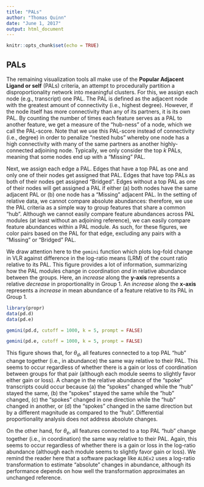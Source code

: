 ```yaml
---
title: "PALs"
author: "Thomas Quinn"
date: "June 1, 2017"
output: html_document
---
```


```r
knitr::opts_chunk$set(echo = TRUE)
```

## PALs

The remaining visualization tools all make use of the **Popular Adjacent Ligand or self** (PALs) criteria, an attempt to procedurally partition a disproportionality network into meaningful clusters. For this, we assign each node (e.g., transcript) one PAL. The PAL is defined as the adjacent node with the greatest amount of connectivity (i.e., highest degree). However, if the node itself has more connectivity than any of its partners, it is its own PAL. By counting the number of times each feature serves as a PAL to another feature, we get a measure of the "hub-ness" of a node, which we call the PAL-score. Note that we use this PAL-score instead of connectivity (i.e., degree) in order to penalize "nested hubs" whereby one node has a high connectivity with many of the same partners as another highly-connected adjoining node. Typically, we only consider the top $k$ PALs, meaning that some nodes end up with a "Missing" PAL.

Next, we assign each edge a PAL. Edges that have a top PAL as one and only one of their nodes get assigned that PAL. Edges that have top PALs as both of their nodes get assigned "Bridged". Edges without a top PAL as one of their nodes will get assigned a PAL if either (a) both nodes have the same adjacent PAL or (b) one node has a "Missing" adjacent PAL. In the setting of relative data, we cannot compare absolute abundances: therefore, we use the PAL criteria as a simple way to group features that share a common "hub". Although we cannot easily compare feature abundances across PAL modules (at least without an adjoining reference), we can easily compare feature abundances within a PAL module. As such, for these figures, we color pairs based on the PAL for that edge, excluding any pairs with a "Missing" or "Bridged" PAL.

We draw attention here to the `gemini` function which plots log-fold change in VLR against difference in the log-ratio means (LRM) of the count ratio relative to its PAL. This figure provides a lot of information, summarizing how the PAL modules change in coordination *and* in relative abundance between the groups. Here, an *increase* along the **y-axis** represents a relative *decrease* in proportionality in Group 1. An *increase* along the **x-axis** represents a *increase* in mean abundance of a feature relative to its PAL in Group 1.

```r
library(propr)
data(pd.d)
data(pd.e)
```

```r
gemini(pd.d, cutoff = 1000, k = 5, prompt = FALSE)
```

```r
gemini(pd.e, cutoff = 1000, k = 5, prompt = FALSE)
```

This figure shows that, for $\theta_d$, all features connected to a top PAL "hub" change together (i.e., in abundance) the same way relative to their PAL. This seems to occur regardless of whether there is a gain or loss of coordination between groups for that pair (although each module seems to slightly favor either gain or loss). A change in the relative abundance of the "spoke" transcripts could occur because (a) the "spokes" changed while the "hub" stayed the same, (b) the "spokes" stayed the same while the "hub" changed, (c) the "spokes" changed in one direction while the "hub" changed in another, or (d) the "spokes" changed in the same direction but by a different magnitude as compared to the "hub". Differential proportionality analysis does not address absolute changes.

On the other hand, for $\theta_e$, all features connected to a top PAL "hub" change together (i.e., in coordination) the same way relative to their PAL. Again, this seems to occur regardless of whether there is a gain or loss in the log-ratio abundance (although each module seems to slightly favor gain or loss). We remind the reader here that a software package like `ALDEx2` uses a log-ratio transformation to estimate "absolute" changes in abundance, although its performance depends on how well the transformation approximates an unchanged reference.
